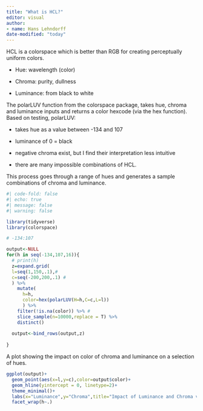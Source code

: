```yaml
---
title: "What is HCL?"
editor: visual
author:
- name: Hans Lehndorff
date-modified: "today"
---
```


HCL is a colorspace which is better than RGB for creating perceptually uniform colors.

-   Hue: wavelength (color)

-   Chroma: purity, dullness

-   Luminance: from black to white

The polarLUV function from the colorspace package, takes hue, chroma and luminance inputs and returns a color hexcode (via the hex function). Based on testing, polarLUV:

-   takes hue as a value between -134 and 107

-   luminance of 0 = black

-   negative chroma exist, but I find their interpretation less intuitive

-   there are many impossible combinations of HCL.

This process goes through a range of hues and generates a sample combinations of chroma and luminance.

```r
#| code-fold: false
#| echo: true
#| message: false
#| warning: false

library(tidyverse)
library(colorspace)

# -134:107

output<-NULL
for(h in seq(-134,107,16)){
  # print(h)
  z=expand.grid(
  l=seq(1,150,.1),#
  c=seq(-200,200,.1) #
  ) %>% 
    mutate(
      h=h,
      color=hex(polarLUV(H=h,C=c,L=l))
      ) %>% 
    filter(!is.na(color)) %>% #
    slice_sample(n=10000,replace = T) %>% 
    distinct()
  
  output<-bind_rows(output,z)
  
}

```

A plot showing the impact on color of chroma and luminance on a selection of hues.

```r
ggplot(output)+
  geom_point(aes(x=l,y=c),color=output$color)+
  geom_hline(yintercept = 0, linetype=2)+
  theme_minimal()+
  labs(x="Luminance",y="Chroma",title="Impact of Luminance and Chroma variation for a sample of Hues")+
  facet_wrap(h~.)
```
